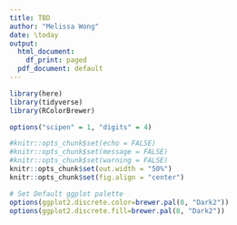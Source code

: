 ```yaml
---
title: TBD
author: "Melissa Wong"
date: \today
output:
  html_document:
    df_print: paged
  pdf_document: default
---
```


```r
library(here)
library(tidyverse)
library(RColorBrewer)

```

```r
options("scipen" = 1, "digits" = 4)

#knitr::opts_chunk$set(echo = FALSE)
#knitr::opts_chunk$set(message = FALSE)
#knitr::opts_chunk$set(warning = FALSE)
knitr::opts_chunk$set(out.width = "50%")
knitr::opts_chunk$set(fig.align = "center")

# Set Default ggplot palette
options(ggplot2.discrete.color=brewer.pal(8, "Dark2"))
options(ggplot2.discrete.fill=brewer.pal(8, "Dark2"))
```




